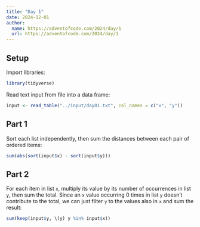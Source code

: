 ```yaml
---
title: "Day 1"
date: 2024-12-01
author:
  name: https://adventofcode.com/2024/day/1
  url: https://adventofcode.com/2024/day/1
---
```


## Setup

Import libraries:

```r

library(tidyverse)

```

Read text input from file into a data frame:

```r

input <- read_table("../input/day01.txt", col_names = c("x", "y"))

```

## Part 1

Sort each list independently, then sum the distances between each pair of ordered items:

```r

sum(abs(sort(input$x) - sort(input$y)))

```

## Part 2

For each item in list `x`, multiply its value by its number of occurrences in list `y`, then sum the total. Since an `x` value occurring 0 times in list `y` doesn't contribute to the total, we can just filter `y` to the values also in `x` and sum the result:

```r

sum(keep(input$y, \(y) y %in% input$x))

```
